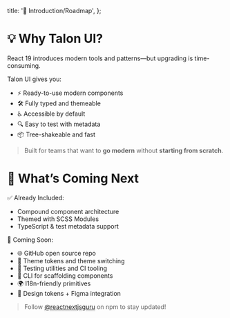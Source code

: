   title: '📘 Introduction/Roadmap',
};

# 💡 Why Talon UI?

React 19 introduces modern tools and patterns—but upgrading is time-consuming.

Talon UI gives you:

- ⚡️ Ready-to-use modern components
- 🛠 Fully typed and themeable
- ♿ Accessible by default
- 🔍 Easy to test with metadata
- 📦 Tree-shakeable and fast

> Built for teams that want to **go modern** without **starting from scratch**.

# 🔭 What’s Coming Next

✅ Already Included:

- Compound component architecture
- Themed with SCSS Modules
- TypeScript & test metadata support

🚧 Coming Soon:

- 🌐 GitHub open source repo
- 🎨 Theme tokens and theme switching
- 🧪 Testing utilities and CI tooling
- 🧰 CLI for scaffolding components
- 🌍 I18n-friendly primitives
- 🔧 Design tokens + Figma integration

> Follow [@reactnextjsguru](https://www.npmjs.com/package/@reactnextjsguru/talon-ui) on npm to stay updated!
